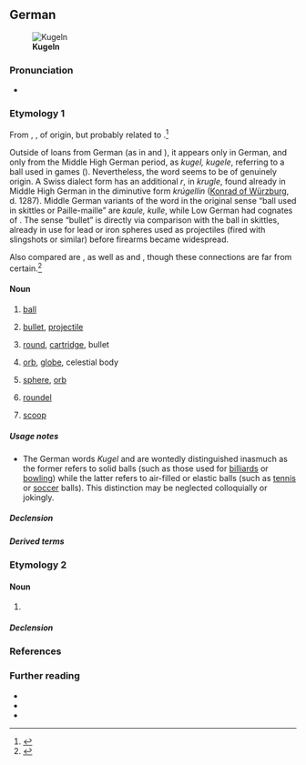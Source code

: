 {{also|kugel}}
==German==
[[Image:Building Stones of North Carolina.jpg|thumb|'''Kugeln''']]

===Pronunciation===
* {{IPA|de|/ˈkuːɡəl/}}

===Etymology 1===
<!-- It is far from certain (though possible) that {{m|nl|kogel}} is borrowed from German. -->

From {{inh|de|gmh|kugel}}, {{m|gmh|kugele}}, of {{unk|de|title=uncertain}} origin, but probably related to {{m|de|Keule|t=club}}.<ref>{{R:Duden}}</ref>

Outside of loans from German (as in {{cog|da|kugle}} and {{cog|nl|kogel}}), it appears only in German, and only from the Middle High German period, as ''kugel, kugele'', referring to a ball used in games ({{m|de|Spielkugel}}).
Nevertheless, the word seems to be of genuinely {{der|de|gem|-}} origin. A Swiss dialect form has an additional ''r'', in ''krugle'', found already in Middle High German in the diminutive form ''krúgellin'' ([[:w:Konrad of Würzburg|Konrad of Würzburg]], d. 1287).
Middle German variants of the word in the original sense “ball used in skittles or Paille-maille” are ''kaule, kulle'', while Low German had cognates of {{m|de|Klotz}}.
The sense “bullet” is directly via comparison with the ball in skittles, already in use for lead or iron spheres used as projectiles (fired with slingshots or similar) before firearms became widespread.

Also compared are {{m|de|Kegel|t=pin or peg used in a game (such as [[skittles]])}}, as well as {{cog|en|cudgel}} and {{m|en|cog}}, though these connections are far from certain.<ref>{{R:Online_Etymology_Dictionary|kugel}}</ref>

====Noun====
{{de-noun|f|dim=^chen,^lein,Küglein}}

# [[ball]] {{defdate|13th century}}
# {{lb|de|firearms}} [[bullet]], [[projectile]] {{defdate|15th century}}
#: {{syn|de|Projektil}}
#: {{uxi|de|Die '''Kugel''' ging mitten ins Herz.|The '''bullet''' went right through the heart.}}
# {{lb|de|firearms|loosely}} [[round]], [[cartridge]], bullet
#: {{syn|de|Patrone}}
#: {{uxi|de|Er hatte noch drei '''Kugeln''' im Magazin.|He had three '''rounds''' left in the magazine.}}
# {{lb|de|astronomy|geography}} [[orb]], [[globe]], celestial body {{defdate|16th century}}
# {{lb|de|geometry}} [[sphere]], [[orb]] {{defdate|16th century}}
# {{lb|de|heraldiccharge}} [[roundel]] {{q|of any tincture}}
# {{lb|de|of icecream}} [[scoop]]

=====Usage notes=====
* The German words ''Kugel'' and {{m|de|Ball}} are wontedly distinguished inasmuch as the former refers to solid balls (such as those used for [[billiards]] or [[bowling]]) while the latter refers to air-filled or elastic balls (such as [[tennis]] or [[soccer]] balls). This distinction may be neglected colloquially or jokingly.

=====Declension=====
{{de-ndecl|f}}

=====Derived terms=====
{{der4|de
|Bowlingkugel
|Erdkugel
|Glaskugel
|Gewehrkugel
|Schrotkugel
|Halbkugel
|Kristallkugel
|Christbaumkugel
|Weihnachtskugel
|Weihnachtsbaumkugel
|Kugelblitz
|Kugelschreiber
|Kugelstoßen
|Kugelfisch
|Kugelgelenk
|Kugelkopf
|Kugeloberfäche
|kuglicht
|Mottenkugel
|kugeln
|verkugeln
|Zielkugel
}}

===Etymology 2===

====Noun====
{{de-noun|f}}

# {{alternative form of|de|nocap=1|t=cowl|Kogel}}

=====Declension=====
{{de-ndecl|f}}

===References===
<references/>

===Further reading===
* {{R:DWDS}}
* {{R:Duden}}
* {{R:Grimm}}

{{C|de|Toys}}